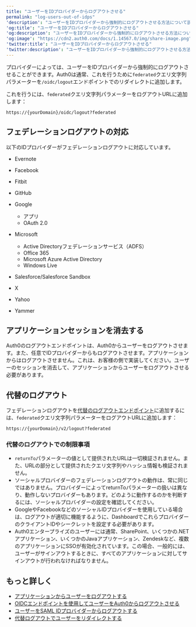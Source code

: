 ```yaml
---
title: "ユーザーをIDプロバイダーからログアウトさせる"
permalink: "log-users-out-of-idps"
'description': "ユーザーをIDプロバイダーから強制的にログアウトさせる方法について説明します。"
'og:title': "ユーザーをIDプロバイダーからログアウトさせる"
'og:description': "ユーザーをIDプロバイダーから強制的にログアウトさせる方法について説明します。"
'og:image': "https://cdn2.auth0.com/docs/1.14567.0/img/share-image.png"
'twitter:title': "ユーザーをIDプロバイダーからログアウトさせる"
'twitter:description': "ユーザーをIDプロバイダーから強制的にログアウトさせる方法について説明します。"
---
```


プロバイダーによっては、ユーザーをIDプロバイダーから強制的にログアウトさせることができます。Auth0は通常、これを行うために`federated`クエリ文字列パラメーターを`/oidc/logout`エンドポイントでのリダイレクトに追加します。

これを行うには、`federated`クエリ文字列パラメーターをログアウトURLに追加します：

`https://{yourDomain}/oidc/logout?federated`

## フェデレーションログアウトの対応

以下のIDプロバイダーがフェデレーションログアウトに対応しています。

* Evernote
* Facebook
* Fitbit
* GitHub
* Google

  + アプリ
  + OAuth 2.0
* Microsoft

  + Active Directoryフェデレーションサービス（ADFS）
  + Office 365
  + Microsoft Azure Active Directory
  + Windows Live
* Salesforce/Salesforce Sandbox
* X
* Yahoo
* Yammer

## アプリケーションセッションを消去する

Auth0のログアウトエンドポイントは、Auth0からユーザーをログアウトさせます。また、任意でIDプロバイダーからもログアウトさせます。アプリケーションからはログアウトさせません。これは、お客様の側で実装してください。ユーザーのセッションを消去して、アプリケーションからユーザーをログアウトさせる必要があります。

## 代替のログアウト

フェデレーションログアウトを[代替のログアウトエンドポイント](/docs/ja-jp/api/authentication#logout)に追加するには、`federated`クエリ文字列パラメーターをログアウトURLに追加します：

`https://{yourDomain}/v2/logout?federated`

### 代替のログアウトでの制限事項

* `returnTo`パラメーターの値として提供されたURLは一切検証されません。また、URLの部分として提供されたクエリ文字列やハッシュ情報も検証されません。
* ソーシャルプロバイダーのフェデレーションログアウトの動作は、常に同じではありません。プロバイダーによってreturnToパラメーターの扱いは異なり、動作しないプロバイダーもあります。どのように動作するのかを判断するには、ソーシャルプロバイダーの設定を確認してください。
* GoogleやFacebookなどのソーシャルIDプロバイダーを使用している場合は、ログアウトが適切に機能するように、DashboardでこれらプロバイダーのクライアントIDやシークレットを設定する必要があります。
* Auth0エンタープライズのユーザーには通常、SharePoint、いくつかの.NETアプリケーション、いくつかのJavaアプリケーション、Zendeskなど、複数のアプリケーションに<Tooltip data-tooltip-id="react-containers-DefinitionTooltip-0" href="/docs/ja-jp/glossary?term=single-sign-on" tip="シングルサインオン（SSO）: ユーザーが1つのアプリケーションにログインした後、そのユーザーを他のアプリケーションに自動的にログインさせるサービス。" cta="用語集の表示">SSO</Tooltip>が有効化されています。この場合、一般的には、ユーザーがサインアウトするときに、すべてのアプリケーションに対してサインアウトが行われなければなりません。

## もっと詳しく

* [アプリケーションからユーザーをログアウトする](/docs/ja-jp/authenticate/login/logout/log-users-out-of-applications)
* [OIDCエンドポイントを使用してユーザーをAuth0からログアウトさせる](/docs/ja-jp/authenticate/login/logout/log-users-out-of-auth0)
* [ユーザーをSAML IDプロバイダーからログアウトする](/docs/ja-jp/authenticate/login/logout/log-users-out-of-saml-idps)
* [代替ログアウトでユーザーをリダイレクトする](/docs/ja-jp/authenticate/login/logout/redirect-users-after-logout)